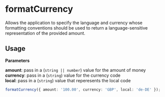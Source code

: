 
<Meta title="Utils/formatCurrency" />

# formatCurrency

Allows the application to specify the language and currency whose formatting conventions should be used to
return a language-sensitive representation of the provided amount.

## Usage

**Parameters**

**amount**: pass in a (`string || number`) value for the amount of money<br />
**currency**: pass in a (`string`) value for the currency code<br />
**local**: pass in a (`string`) value that reperesents the local code

```ts
formatCurrency({ amount: '100.00', currency: 'GBP', local: 'de-DE' });
```
